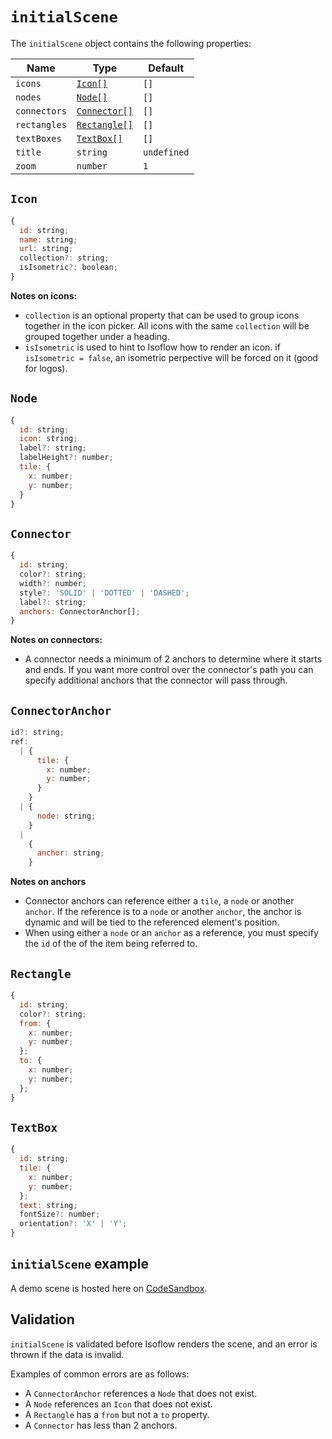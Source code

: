 # `initialScene`

The `initialScene` object contains the following properties:

| Name | Type | Default |
| --- | --- | --- |
| `icons` | [`Icon[]`](#icon) | `[]` |
| `nodes` | [`Node[]`](#node) | `[]` |
| `connectors` | [`Connector[]`](#connector) | `[]` |
| `rectangles` | [`Rectangle[]`](#rectangle) | `[]` |
| `textBoxes` | [`TextBox[]`](#textbox) | `[]` |
| `title` | `string` | `undefined` |
| `zoom` | `number` | `1` |

## `Icon`

```js
{
  id: string;
  name: string;
  url: string;
  collection?: string;
  isIsometric?: boolean;
}
```

**Notes on icons:**
- `collection` is an optional property that can be used to group icons together in the icon picker.  All icons with the same `collection` will be grouped together under a heading.
- `isIsometric` is used to hint to Isoflow how to render an icon.  if `isIsometric = false`, an isometric perpective will be forced on it (good for logos).

## `Node`

```js
{
  id: string;
  icon: string;
  label?: string;
  labelHeight?: number;
  tile: {
    x: number;
    y: number;
  }
}
```

## `Connector`

```js
{
  id: string;
  color?: string;
  width?: number;
  style?: 'SOLID' | 'DOTTED' | 'DASHED';
  label?: string; 
  anchors: ConnectorAnchor[];
}
```

**Notes on connectors:**
- A connector needs a minimum of 2 anchors to determine where it starts and ends. If you want more control over the connector's path you can specify additional anchors that the connector will pass through.

## `ConnectorAnchor`

```js
id?: string;
ref: 
  | {
      tile: {
        x: number;
        y: number;
      }
    }
  | {
      node: string;
    }
  |
    {
      anchor: string;
    }
```

**Notes on anchors**
- Connector anchors can reference either a `tile`, a `node` or another `anchor`.  If the reference is to a `node` or another `anchor`, the anchor is dynamic and will be tied to the referenced element's position.
- When using either a `node` or an `anchor` as a reference, you must specify the `id` of the of the item being referred to.

## `Rectangle`

```js
{
  id: string;
  color?: string;
  from: {
    x: number;
    y: number;
  };
  to: {
    x: number;
    y: number;
  };
}
```

## `TextBox`

```js
{
  id: string;
  tile: {
    x: number;
    y: number;
  };
  text: string;
  fontSize?: number;
  orientation?: 'X' | 'Y';
}
```

## `initialScene` example
A demo scene is hosted here on [CodeSandbox](https://codesandbox.io/p/sandbox/github/markmanx/isoflow/tree/main).

## Validation
`initialScene` is validated before Isoflow renders the scene, and an error is thrown if the data is invalid.

Examples of common errors are as follows:
- A `ConnectorAnchor` references a `Node` that does not exist.
- A `Node` references an `Icon` that does not exist.
- A `Rectangle` has a `from` but not a `to` property.
- A `Connector` has less than 2 anchors.